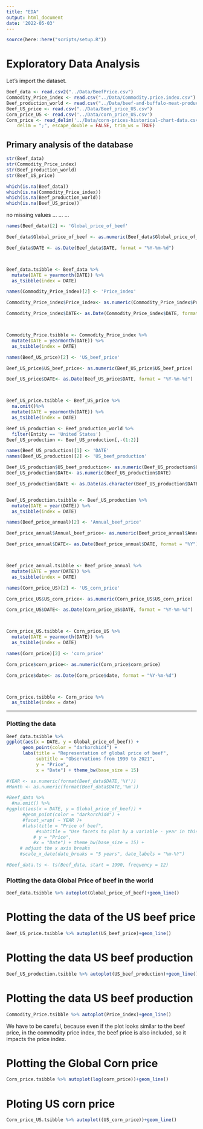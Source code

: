 ```yaml
---
title: "EDA"
output: html_document
date: '2022-05-03'
---
```


```r
source(here::here("scripts/setup.R"))
```

# Exploratory Data Analysis 

Let's import the dataset. 

```r
Beef_data <- read.csv2("../Data/BeefPrice.csv")
Commodity_Price_index <- read.csv("../Data/Commodity.price.index.csv")
Beef_production_world <- read.csv("../Data/beef-and-buffalo-meat-production-tonnes.csv")
Beef_US_price <- read.csv("../Data/Beef_price_US.csv")
Corn_price_US <- read.csv('../Data/corn_price_US.csv')
Corn_price <- read_delim('../Data/corn-prices-historical-chart-data.csv', 
    delim = ";", escape_double = FALSE, trim_ws = TRUE)
```


## Primary analysis of the database

```r
str(Beef_data)
str(Commodity_Price_index)
str(Beef_production_world)
str(Beef_US_price)
```

```r
which(is.na(Beef_data))
which(is.na(Commodity_Price_index))
which(is.na(Beef_production_world))
which(is.na(Beef_US_price))
```
no missing values
...
...
...


```r
names(Beef_data)[2] <- 'Global_price_of_beef'

Beef_data$Global_price_of_beef <- as.numeric(Beef_data$Global_price_of_beef)

Beef_data$DATE <- as.Date(Beef_data$DATE, format = "%Y-%m-%d")



Beef_data.tsibble <- Beef_data %>%
  mutate(DATE = yearmonth(DATE)) %>%
  as_tsibble(index = DATE)

```

```r
names(Commodity_Price_index)[2] <- 'Price_index'

Commodity_Price_index$Price_index<- as.numeric(Commodity_Price_index$Price_index)

Commodity_Price_index$DATE<- as.Date(Commodity_Price_index$DATE, format = "%Y-%m-%d")



Commodity_Price.tsibble <- Commodity_Price_index %>%
  mutate(DATE = yearmonth(DATE)) %>%
  as_tsibble(index = DATE)

```


```r
names(Beef_US_price)[2] <- 'US_beef_price'

Beef_US_price$US_beef_price<- as.numeric(Beef_US_price$US_beef_price)

Beef_US_price$DATE<- as.Date(Beef_US_price$DATE, format = "%Y-%m-%d")



Beef_US_price.tsibble <- Beef_US_price %>%
  na.omit()%>%
  mutate(DATE = yearmonth(DATE)) %>%
  as_tsibble(index = DATE)

```



```r
Beef_US_production <- Beef_production_world %>%
  filter(Entity == 'United States')
Beef_US_production <- Beef_US_production[,-(1:2)]

names(Beef_US_production)[1] <- 'DATE'
names(Beef_US_production)[2] <- 'US_beef_production'

Beef_US_production$US_beef_production<- as.numeric(Beef_US_production$US_beef_production)
Beef_US_production$DATE<- as.numeric(Beef_US_production$DATE)

Beef_US_production$DATE <- as.Date(as.character(Beef_US_production$DATE), format = "%Y")


Beef_US_production.tsibble <- Beef_US_production %>%
  mutate(DATE = year(DATE)) %>%
  as_tsibble(index = DATE)
```

```r
names(Beef_price_annual)[2] <- 'Annual_beef_price'

Beef_price_annual$Annual_beef_price<- as.numeric(Beef_price_annual$Annual_beef_price)

Beef_price_annual$DATE<- as.Date(Beef_price_annual$DATE, format = "%Y")



Beef_price_annual.tsibble <- Beef_price_annual %>%
  mutate(DATE = year(DATE)) %>%
  as_tsibble(index = DATE)

```

```r
names(Corn_price_US)[2] <- 'US_corn_price'

Corn_price_US$US_corn_price<- as.numeric(Corn_price_US$US_corn_price)

Corn_price_US$DATE<- as.Date(Corn_price_US$DATE, format = "%Y-%m-%d")



Corn_price_US.tsibble <- Corn_price_US %>%
  mutate(DATE = yearmonth(DATE)) %>%
  as_tsibble(index = DATE)

```

```r
names(Corn_price)[2] <- 'corn_price'

Corn_price$corn_price<- as.numeric(Corn_price$corn_price)

Corn_price$date<- as.Date(Corn_price$date, format = "%Y-%m-%d")



Corn_price.tsibble <- Corn_price %>%
  as_tsibble(index = date)
```


-------------------------------------------------------------------




### Plotting the data
```r
Beef_data.tsibble %>%
ggplot(aes(x = DATE, y = Global_price_of_beef)) +
      geom_point(color = "darkorchid4") +
      labs(title = "Representation of global price of beef",
           subtitle = "Observations from 1990 to 2021",
           y = "Price",
           x = "Date") + theme_bw(base_size = 15)
```
```r
#YEAR <- as.numeric(format(Beef_data$DATE,'%Y'))
#Month <- as.numeric(format(Beef_data$DATE,'%m'))
```


```r
#Beef_data %>%
  #na.omit() %>%
#ggplot(aes(x = DATE, y = Global_price_of_beef)) +
      #geom_point(color = "darkorchid4") +
      #facet_wrap( ~ YEAR )+
      #labs(title = "Price of beef",
           #subtitle = "Use facets to plot by a variable - year in this case",
          # y = "Price",
          #x = "Date") + theme_bw(base_size = 15) +
     # adjust the x axis breaks
     #scale_x_date(date_breaks = "5 years", date_labels = "%m-%Y")
```


```r
#Beef_data.ts <- ts(Beef_data, start = 1990, frequency = 12)
```


### Plotting the data Global Price of beef in the world
```r
Beef_data.tsibble %>% autoplot(Global_price_of_beef)+geom_line()
```
# Plotting the data of the US beef price
```r
Beef_US_price.tsibble %>% autoplot(US_beef_price)+geom_line()
```
# Plotting the data US beef production
```r
Beef_US_production.tsibble %>% autoplot(US_beef_production)+geom_line()
```
# Plotting the data US beef production

```r
Commodity_Price.tsibble %>% autoplot(Price_index)+geom_line()
```
We have to be careful, because even if the plot looks similar to the beef price, in the commodity price index, the beef price is also included, so it impacts the price index. 


# Plotting the Global Corn price
```r
Corn_price.tsibble %>% autoplot(log(corn_price))+geom_line()
```

# Ploting US corn price
```r
Corn_price_US.tsibble %>% autoplot((US_corn_price))+geom_line()
```



